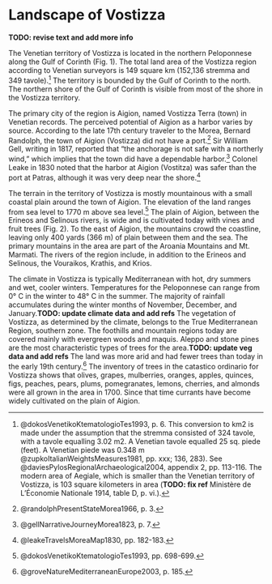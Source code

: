 # Landscape of Vostizza {#landscape}

**TODO: revise text and add more info**

<!-- Unedited M.A. text -->
The Venetian territory of Vostizza is located in the northern Peloponnese along the Gulf of Corinth (Fig. 1). The total land area of the Vostizza region according to Venetian surveyors is 149 square km (152,136 stremma and 349 tavole).^[@dokosVenetikoKtematologioTes1993, p. 6. This conversion to km2 is made under the assumption that the stremma consisted of 324 tavole, with a tavole equalling 3.02 m2. A Venetian tavole equalled 25 sq. piede (feet). A Venetian piede was 0.348 m @zupkoItalianWeightsMeasures1981, pp. xxx; 136, 283). See @daviesPylosRegionalArchaeological2004, appendix 2, pp. 113-116. The modern area of Aegiale, which is smaller than the Venetian territory of Vostizza, is 103 square kilometers in area (**TODO: fix ref** Ministère de L’Économie Nationale 1914, table D, p. vi.).] The territory is bounded by the Gulf of Corinth to the north. The northern shore of the Gulf of Corinth is visible from most of the shore in the Vostizza territory.  

The primary city of the region is Aigion, named Vostizza Terra (town) in Venetian records. The perceived potential of Aigion as a harbor varies by source. According to the late 17th century traveler to the Morea, Bernard Randolph, the town of Aigion (Vostizza) did not have a port.^[@randolphPresentStateMorea1966, p. 3.] Sir William Gell, writing in 1817, reported that “the anchorage is not safe with a northerly wind,” which implies that the town did have a dependable harbor.^[@gellNarrativeJourneyMorea1823, p. 7.] Colonel Leake in 1830 noted that the harbor at Aigion (Vostitza) was safer than the port at Patras, although it was very deep near the shore.^[@leakeTravelsMoreaMap1830, pp. 182-183.]

The terrain in the territory of Vostizza is mostly mountainous with a small coastal plain around the town of Aigion. The elevation of the land ranges from sea level to 1770 m above sea level.^[@dokosVenetikoKtematologioTes1993, pp. 698-699.] The plain of Aigion, between the Erineos and Selinous rivers, is wide and is cultivated today with vines and fruit trees (Fig. 2). To the east of Aigion, the mountains crowd the coastline, leaving only 400 yards (366 m) of plain between them and the sea. The primary mountains in the area are part of the Aroania Mountains and Mt. Marmati. The rivers of the region include, in addition to the Erineos and Selinous, the Vouraikos, Krathis, and Krios.

The climate in Vostizza is typically Mediterranean with hot, dry summers and wet, cooler winters. Temperatures for the Peloponnese can range from 0° C in the winter to 48° C in the summer. The majority of rainfall accumulates during the winter months of November, December, and January.**TODO: update climate data and add refs** The vegetation of Vostizza, as determined by the climate, belongs to the True Mediterranean Region, southern zone. The foothills and mountain regions today are covered mainly with evergreen woods and maquis. Aleppo and stone pines are the most characteristic types of trees for the area.**TODO: update veg data and add refs** The land was more arid and had fewer trees than today in the early 19th century.^[@groveNatureMediterraneanEurope2003, p. 185.] The inventory of trees in the catastico ordinario for Vostizza shows that olives, grapes, mulberries, oranges, apples, quinces, figs, peaches, pears, plums, pomegranates, lemons, cherries, and almonds were all grown in the area in 1700. Since that time currants have become widely cultivated on the plain of Aigion.

